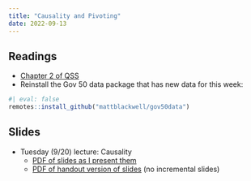 ```yaml
---
title: "Causality and Pivoting"
date: 2022-09-13
---
```



## Readings 

- [Chapter 2 of QSS](https://press.princeton.edu/books/hardcover/9780691222271/quantitative-social-science)
- Reinstall the Gov 50 data package that has new data for this week:
```r
#| eval: false
remotes::install_github("mattblackwell/gov50data")
```

## Slides

- Tuesday (9/20) lecture: Causality
  - [PDF of slides as I present them](/slides/06_causality.pdf)
  - [PDF of handout version of slides](/slides/06_causality_handout.pdf) (no incremental slides)
